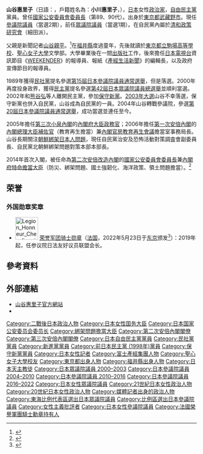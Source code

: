 {{Infobox Officeholder
| name  = 山谷 惠里子
| original_name = 小川 惠里子
| native_name_lang = 
| image = Eriko Yamatani.jpg
| imagesize = 
| country = {{JPN}}
| office = {{JPN}}第89、90任[[國家公安委員會委員長|國家公安委員會委員長]]<br/>第24、25任{{link-ja|內閣府特命擔當大臣（防災擔當）|内閣府特命担当大臣（防災担当）|內閣府特命擔當大臣（防災）}}
| term_start = 2014年9月3日
| term_end = 2015年10月7日
| primeminister = [[安倍晉三|安倍晉三]]
| predecessor = [[古屋圭司|古屋圭司]]
| successor = [[河野太郎|河野太郎]]
|office2    = {{JPN}}[[參議院_(日本)|參議院]]議員
|term_start2  = 2004年7月12日
|term_end2    = 
|predecessor2  = 
|successor2    = 
|constituency2 = [[日本參議院比例區|比例區]]
|office3    = {{JPN}}[[眾議院_(日本)|眾議院]]議員
|term_start3  = 2000年6月26日
|term_end3    = 2003年10月10日
|predecessor3  = 
|successor3    = 
|constituency3 = [[比例東海區|比例東海區]]
|birth_date = {{birth date and age|1950|9|19}}
|birth_place = {{JPN}}[[東京都|東京都]][[武藏野市|武藏野市]]
|native_place = 
|parents = 
|relatives = {{link-ja|山谷親平|山谷親平}}（父）
|spouse = 小川聖
|religion = [[羅馬天主教|羅馬天主教]]
|party = （[[民社黨_(日本)|民社黨]]→）<br />（[[新進黨|新進黨]]→）<br />（[[民主黨_(1998年)|民主黨]]→）<br />（[[保守新黨|保守新黨]]→）<br />[[自由民主黨_(日本)|自由民主黨]]
|alma_mater   = [[聖心女子大學|聖心女子大學]]文學部
|website      = [http://www.yamatani-eriko.com/ 官方網站]
}}
'''山谷惠里子'''（日語：{{lang|ja|'''山谷えり子'''}}，戶籍姓名為：'''小川惠里子'''，{{bd|1950年|9月19日|||Yamatani Eriko}}），[[日本|日本]]女性[[政治家|政治家]]，[[自由民主黨_(日本)|自由民主黨]]黨員。曾任[[國家公安委員會委員長|國家公安委員會委員長]]（第89、90代）。出身於[[東京都|東京都]][[武藏野市|武藏野市]]。現任[[參議院_(日本)|參議院議員]]（當選2期），前任[[眾議院_(日本)|眾議院議員]]（當選1期）。在自民黨內屬於[[清和政策研究會|清和政策研究會]]（細田派）。

父親是新聞記者[[山谷親平|山谷親平]]。<ref name="yamatani-eriko">{{Cite web|url=http://www.yamatani-eriko.com/history/index.html|script-title=ja:やまたにヒストリー|publisher=山谷惠里子官方網站|accessdate=2014-09-02|archive-date=2014-10-20|archive-url=https://web.archive.org/web/20141020230203/http://www.yamatani-eriko.com/history/index.html|dead-url=no}}</ref>在[[福井縣|福井縣]]度過童年，先後就讀於[[東京都立駒場高等學校|東京都立駒場高等學校]]、[[聖心女子大學|聖心女子大學]]文學部。大學畢業後在一間[[出版社|出版社]]工作，後來擔任[[日本電視台|日本電視台]]資訊節目《[[WEEKENDER|WEEKENDER]]》的報導員、報紙《[[產經生活新聞|產經生活新聞]]》的編輯長，以及政府宣傳節目的報導員。

1989年獲得[[民社黨_(日本)|民社黨]]提名參選[[第15屆日本參議院議員通常選舉|第15屆日本參議院議員通常選舉]]，但是落選。2000年再度投身政界，獲得[[民主黨_(日本)|民主黨]]提名參選[[第42屆日本眾議院議員總選舉|第42屆日本眾議院議員總選舉]]並順利當選。2002年和[[熊谷弘|熊谷弘]]等人離開民主黨，參加[[保守新黨|保守新黨]]。[[第43屆日本眾議院議員總選舉|2003年大選]]山谷不幸落選，保守新黨也併入自民黨，山谷成為自民黨的一員。2004年山谷轉戰參議院，參選[[第20屆日本參議院議員通常選舉|第20屆日本參議院議員通常選舉]]，成功當選並連任至今。

2005年擔任[[第三次小泉內閣|第三次小泉內閣]]的[[內閣府|內閣府]][[大臣政務官|大臣政務官]]；2006年擔任[[第一次安倍內閣|第一次安倍內閣]]的[[內閣總理大臣補佐官|內閣總理大臣補佐官]]（教育再生擔當）兼[[內閣官房|內閣官房]][[教育再生會議|教育再生會議]]擔當室事務局長。山谷長期關注[[朝鮮綁架日本人問題|朝鮮綁架日本人問題]]，現任自民黨治安及恐怖活動對策調査會副委員長、自民黨北朝鮮綁架問題對策本部本部長。

2014年首次入閣，被任命為[[第2次安倍內閣_(改造)|第二次安倍改造內閣]]的[[國家公安委員會委員長|國家公安委員會委員長]]兼[[內閣府特命擔當大臣|內閣府特命擔當大臣]]（防災、綁架問題、國土強韌化、海洋政策、領土問題擔當）。<ref>[http://headlines.yahoo.co.jp/hl?a=20140903-00000125-jij-soci {{lang|ja|山谷氏は「最も適任」＝拉致被害者家族が歓迎―重大局面の交代に懸念も・内閣改造}}]{{dead link|date=2017年12月 |bot=InternetArchiveBot |fix-attempted=yes }}</ref>

==荣誉==
===外国勋章奖章===
* [[File:Legion_Honneur_Chevalier_ribbon.svg|60px]] [[荣誉军团勋章|荣誉军团骑士勋章]]（[[法国|法国]]，2022年5月23日于[[东京|东京]]颁发<ref>{{ja}}{{cite web |url=https://jp.ambafrance.org/article17818 |title=山谷えり子参議院議員がレジオン・ドヌール勲章を受章 |publisher=[[法国驻日本大使馆|在日フランス大使館]] |date= |accessdate=2022-06-06 |archive-url=https://web.archive.org/web/20220525071741/https://jp.ambafrance.org/article17818 |archivedate=2022-05-25 |dead-url=no }}</ref>）：2019年起，任参议院日法友好议员联盟会长。

== 參考資料 ==
{{Reflist}}

== 外部連結 ==
* [http://www.yamatani-eriko.com/ 山谷惠里子官方網站] {{Wayback|url=http://www.yamatani-eriko.com/ |date=20140908093704 }}
* {{YouTube|user=yamatanieriko}}

{{start box}}
{{s-par}}
{{Succession box
| title  = {{flagicon|JPN}} [[環境委員會|參議院環境委員長]]
| years  = 2009年—2010年
| before = [[有村治子|有村治子]]
| after  = [[北川一成|北川一成]]
}}
{{s-off}}
 {{succession box
| title  = {{Flagicon|JPN}} [[國家公安委員會委員長|國家公安委員會委員長]]
| before = [[古屋圭司|古屋圭司]]
| years = 第89、90代：2014年—2015年
| after = [[河野太郎|河野太郎]]
}}
{{succession box
| title = {{Flagicon|JPN}} [[內閣府特命擔當大臣|特命擔當大臣]]（[[內閣府特命擔當大臣（防災擔當）|防災]]）
| years = 第24、25代：2014年—2015年
| before = [[古屋圭司|古屋圭司]]
| after = [[河野太郎|河野太郎]]
}}
{{Succession box
| title  = {{flagicon|JPN}} [[內閣府大臣政務官|內閣府大臣政務官]] <br /> <small>與[[平井卓也|平井卓也]]、[[後藤田正純|後藤田正純]]一起<br />→與[[平井卓也|平井卓也]]一起</small>
| years = 2005年—2006年
| before = [[木村勉_(政治家)|木村勉]]、[[西銘順志郎|西銘順志郎]]、[[江渡聰德|江渡聰德]]
| after = [[岡下信子|岡下信子]]、[[田村耕太郎|田村耕太郎]]、[[谷本龍哉|谷本龍哉]]
}}
{{end box}}

{{國家公安委員會委員長}}
{{第二次安倍內閣}}
{{朝鮮綁架日本人問題}}

{{Authority control}}
{{DEFAULTSORT:Yamatani Eriko}}
[[Category:二戰後日本政治人物|Category:二戰後日本政治人物]]
[[Category:日本女性国务大臣|Category:日本女性国务大臣]]
[[Category:日本国家公安委员会委员长|Category:日本国家公安委员会委员长]]
[[Category:綁架問題擔當大臣|Category:綁架問題擔當大臣]]
[[Category:第二次安倍內閣閣僚|Category:第二次安倍內閣閣僚]]
[[Category:第三次安倍內閣閣僚|Category:第三次安倍內閣閣僚]]
[[Category:日本自由民主黨黨員|Category:日本自由民主黨黨員]]
[[Category:民社黨黨員|Category:民社黨黨員]]
[[Category:新進黨黨員|Category:新進黨黨員]]
[[Category:前日本民主黨_(1998年)黨員|Category:前日本民主黨 (1998年)黨員]]
[[Category:保守新黨黨員|Category:保守新黨黨員]]
[[Category:日本女性記者|Category:日本女性記者]]
[[Category:富士產經集團人物|Category:富士產經集團人物]]
[[Category:聖心女子大學校友|Category:聖心女子大學校友]]
[[Category:東京都出身人物|Category:東京都出身人物]]
[[Category:福井縣出身人物|Category:福井縣出身人物]]
[[Category:日本天主教徒|Category:日本天主教徒]]
[[Category:日本眾議院議員_2000–2003|Category:日本眾議院議員 2000–2003]]
[[Category:日本參議院議員_2004–2010|Category:日本參議院議員 2004–2010]]
[[Category:日本參議院議員_2010–2016|Category:日本參議院議員 2010–2016]]
[[Category:日本參議院議員_2016–2022|Category:日本參議院議員 2016–2022]]
[[Category:日本女性眾議院議員|Category:日本女性眾議院議員]]
[[Category:21世紀日本女性政治人物|Category:21世紀日本女性政治人物]]
[[Category:20世紀日本女性政治人物|Category:20世紀日本女性政治人物]]
[[Category:媒體記者出身的政治人物|Category:媒體記者出身的政治人物]]
[[Category:東海比例代表區選出日本眾議院議員|Category:東海比例代表區選出日本眾議院議員]]
[[Category:比例區選出日本參議院議員|Category:比例區選出日本參議院議員]]
[[Category:女性主義批評者|Category:女性主義批評者]]
[[Category:日本女性參議院議員|Category:日本女性參議院議員]]
[[Category:法國榮譽軍團騎士勳章持有人|Category:法國榮譽軍團騎士勳章持有人]]